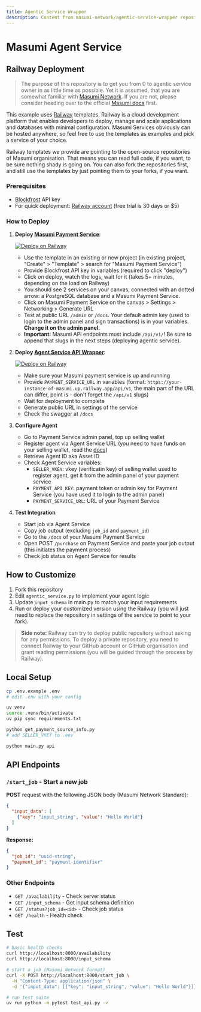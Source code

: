 ```yaml
---
title: Agentic Service Wrapper
description: Content from masumi-network/agentic-service-wrapper repository
---
```


# Masumi Agent Service

## Railway Deployment

> The purpose of this repository is to get you from 0 to agentic service owner in as little time as possible. Yet it is assumed, that you are somewhat familiar with [Masumi Network](https://masumi.network/). If you are not, please consider heading over to the official [Masumi docs](https://docs.masumi.network/) first.  

This example uses [Railway](https://railway.com?referralCode=pa1ar) templates. Railway is a cloud development platform that enables developers to deploy, manage and scale applications and databases with minimal configuration. Masumi Services obviously can be hosted anywhere, so feel free to use the templates as examples and pick a service of your choice.  

Railway templates we provide are pointing to the open-source repositories of Masumi organisation. That means you can read full code, if you want, to be sure nothing shady is going on. You can also fork the repositories first, and still use the templates by just pointing them to your forks, if you want.

### Prerequisites

- [Blockfrost](https://blockfrost.io/) API key
- For quick deployment: [Railway account](https://railway.com?referralCode=pa1ar) (free trial is 30 days or $5)

### How to Deploy

1. **Deploy [Masumi Payment Service](https://github.com/masumi-network/masumi-payment-service)**:  

    [![Deploy on Railway](https://railway.com/button.svg)](https://railway.com/deploy/masumi-payment-service-official?referralCode=padierfind)
   - Use the template in an existing or new project (in existing project, "Create" > "Template" > search for "Masumi Payment Service")
   - Provide Blockfrost API key in variables (required to click "deploy")
   - Click on deploy, watch the logs, wait for it (takes 5+ minutes, depending on the load on Railway)
   - You should see 2 services on your canvas, connected with an dotted arrow: a PostgreSQL database and a Masumi Payment Service.
   - Click on Masumi Payment Service on the canvas > Settings > Networking > Generate URL
   - Test at public URL `/admin` or `/docs`. Your default admin key (used to login to the admin panel and sign transactions) is in your variables. **Change it on the admin panel.**
   - **Important:** Masumi API endpoints must include `/api/v1/`!  Be sure to append that slugs in the next steps (deploying agentic service).

2. **Deploy [Agent Service API Wrapper](https://github.com/masumi-network/agentic-service-wrapper)**:  

    [![Deploy on Railway](https://railway.com/button.svg)](https://railway.com/deploy/masumi-compliant-service-api-official?referralCode=padierfind)
   - Make sure your Masumi payment service is up and running
   - Provide `PAYMENT_SERVICE_URL` in variables (format: `https://your-instance-of-masumi.up.railway.app/api/v1`, the main part of the URL can differ, point is - don't forget the `/api/v1` slugs)
   - Wait for deployment to complete
   - Generate public URL in settings of the service
   - Check the swagger at `/docs`

3. **Configure Agent**
   - Go to Payment Service admin panel, top up selling wallet
   - Register agent via Agent Service URL (you need to have funds on your selling wallet, read the [docs](https://docs.masumi.network/))
   - Retrieve Agent ID aka Asset ID
   - Check Agent Service variables:
     - `SELLER_VKEY`: vkey (verificatin key) of selling wallet used to register agent, get it from the admin panel of your payment service
     - `PAYMENT_API_KEY`: payment token or admin key for Payment Service (you have used it to login to the admin panel)
     - `PAYMENT_SERVICE_URL`: URL of your Payment Service

4. **Test Integration**
   - Start job via Agent Service
   - Copy job output (excluding `job_id` and `payment_id`)
   - Go to the `/docs` of your Masumi Payment Service
   - Open POST `/purchase` on Payment Service and paste your job output (this initiates the payment process)
   - Check job status on Agent Service for results

## How to Customize

1. Fork this repository
2. Edit `agentic_service.py` to implement your agent logic
3. Update `input_schema` in main.py to match your input requirements
4. Run or deploy your customized version using the Railway (you will just need to replace the repository in settings of the service to point to your fork).

> **Side note:** Railway can try to deploy public repository without asking for any permissions. To deploy a private repository, you need to connect Railway to your GitHub account or GitHub organisation and grant reading permissions (you will be guided through the process by Railway).

## Local Setup

```bash
cp .env.example .env
# edit .env with your config

uv venv
source .venv/bin/activate
uv pip sync requirements.txt

python get_payment_source_info.py
# add SELLER_VKEY to .env

python main.py api
```

## API Endpoints

### `/start_job` - Start a new job
**POST** request with the following JSON body (Masumi Network Standard):

```json
{
  "input_data": [
    {"key": "input_string", "value": "Hello World"}
  ]
}
```

**Response:**
```json
{
  "job_id": "uuid-string",
  "payment_id": "payment-identifier"
}
```

### Other Endpoints
- `GET /availability` - Check server status
- `GET /input_schema` - Get input schema definition
- `GET /status?job_id=<id>` - Check job status
- `GET /health` - Health check

## Test

```bash
# basic health checks
curl http://localhost:8000/availability
curl http://localhost:8000/input_schema

# start a job (Masumi Network format)
curl -X POST http://localhost:8000/start_job \
  -H "Content-Type: application/json" \
  -d '{"input_data": [{"key": "input_string", "value": "Hello World"}]}'

# run test suite
uv run python -m pytest test_api.py -v
```
